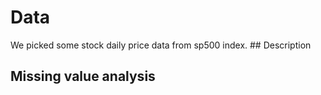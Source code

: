 # Data
We picked some stock daily price data from sp500 index.
## Description

## Missing value analysis
